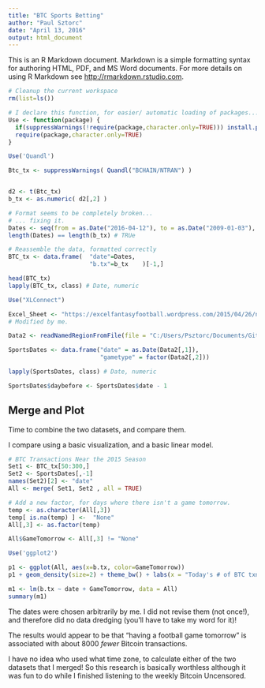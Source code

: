 ```yaml
---
title: "BTC Sports Betting"
author: "Paul Sztorc"
date: "April 13, 2016"
output: html_document
---
```


This is an R Markdown document. Markdown is a simple formatting syntax for authoring HTML, PDF, and MS Word documents. For more details on using R Markdown see <http://rmarkdown.rstudio.com>.

```r

# Cleanup the current workspace
rm(list=ls())

# I declare this function, for easier/ automatic loading of packages...helps when working across different machines.
Use <- function(package) {
  if(suppressWarnings(!require(package,character.only=TRUE))) install.packages(package,repos="http://cran.case.edu/")
  require(package,character.only=TRUE)
}

```


```r

Use('Quandl')

Btc_tx <- suppressWarnings( Quandl("BCHAIN/NTRAN") )


d2 <- t(Btc_tx)
b_tx <- as.numeric( d2[,2] )

# Format seems to be completely broken...
# ... fixing it.
Dates <- seq(from = as.Date("2016-04-12"), to = as.Date("2009-01-03"), by = "-1 day")
length(Dates) == length(b_tx) # TRUe

# Reassemble the data, formatted correctly
BTC_tx <- data.frame(  "date"=Dates,
                       "b.tx"=b_tx    )[-1,]

head(BTC_tx)
lapply(BTC_tx, class) # Date, numeric

```


```r

Use("XLConnect")

Excel_Sheet <- "https://excelfantasyfootball.wordpress.com/2015/04/26/nfl-2015-schedule-free-excel-spreadsheet/"
# Modified by me.

Data2 <- readNamedRegionFromFile(file = "C:/Users/Psztorc/Documents/GitHub/btc-sportsbet-research/nfl-2015-schedule-pfs.xlsx", "paul")

SportsDates <- data.frame("date" = as.Date(Data2[,1]),
                          "gametype" = factor(Data2[,2]))

lapply(SportsDates, class) # Date, numeric

SportsDates$daybefore <- SportsDates$date - 1

```

Merge and Plot
------------------

Time to combine the two datasets, and compare them. 

I compare using a basic visualization, and a basic linear model.


```r

# BTC Transactions Near the 2015 Season
Set1 <- BTC_tx[50:300,]
Set2 <- SportsDates[,-1]
names(Set2)[2] <- "date"
All <- merge( Set1, Set2 , all = TRUE)

# Add a new factor, for days where there isn't a game tomorrow.
temp <- as.character(All[,3])
temp[ is.na(temp) ] <-  "None"
All[,3] <- as.factor(temp)

All$GameTomorrow <- All[,3] != "None"

Use('ggplot2')

p1 <- ggplot(All, aes(x=b.tx, color=GameTomorrow))
p1 + geom_density(size=2) + theme_bw() + labs(x = "Today's # of BTC txns", y = "Density", title = "June 17, 2015 through Feb 22, 2016") + theme(legend.position = "bottom")

m1 <- lm(b.tx ~ date + GameTomorrow, data = All)
summary(m1)

```

The dates were chosen arbitrarily by me. I did not revise them (not once!), and therefore did no data dredging (you'll have to take my word for it)!

The results would appear to be that "having a football game tomorrow" is associated with about 8000 *fewer* Bitcoin transactions.

I have no idea who used what time zone, to calculate either of the two datasets that I merged! So this research is basically worthless although it was fun to do while I finished listening to the weekly Bitcoin Uncensored.
